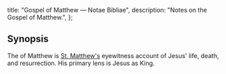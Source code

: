   title: "Gospel of Matthew — Notae Bibliae",
  description: "Notes on the Gospel of Matthew.",
};

<Initial text="Gospel of Matthew"/>

## Synopsis

The <Definition lang="english" anchor="gospel" text="Gospel" /> of Matthew is [St. Matthew's](/people/saints/matthew) eyewitness account of Jesus' life, death, and resurrection. His primary lens is Jesus as King.
